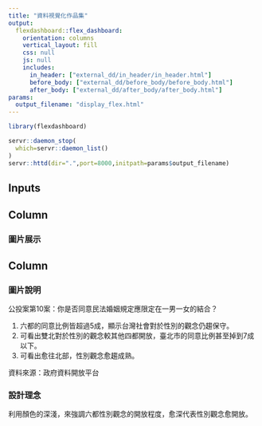 ```yaml
---
title: "資料視覺化作品集"
output: 
  flexdashboard::flex_dashboard:
    orientation: columns
    vertical_layout: fill
    css: null
    js: null
    includes:
      in_header: ["external_dd/in_header/in_header.html"]
      before_body: ["external_dd/before_body/before_body.html"]
      after_body: ["external_dd/after_body/after_body.html"]
params:
  output_filename: "display_flex.html"
---
```


```r
library(flexdashboard)
```

```r
servr::daemon_stop(
  which=servr::daemon_list()
)
servr::httd(dir=".",port=8000,initpath=params$output_filename)
```





Inputs {.sidebar}
-------------------------------------

<div id="sidebar_hD" width="100%" height="100%"></div>
<script type="text/javascript" src="https://pym.nprapps.org/pym.v1.min.js"></script>
<script>
    var pymParent = new pym.Parent("sidebar_hD", "sidebar_hDisplay.html", {});
</script>



Column {data-width=650}
-----------------------------------------------------------------------

### 圖片展示

<object id="hw1" data="svg/hw1.svg" type="image/svg+xml" width="100%" style="display: block">
</object>

<object id="hw2" data="svg/hw2.svg" type="image/svg+xml" width="100%" style="display: none">
</object>

<object id="hw3" data="svg/hw3.svg" type="image/svg+xml" width="100%" style="display: none">
</object>

<object id="hw4" data="svg/hw4.svg" type="image/svg+xml" width="100%" style="display: none">
</object>

<object id="hw5" data="svg/hw5.svg" type="image/svg+xml" width="100%" style="display: none">
</object>

<object id="hw6" data="svg/hw6.svg" type="image/svg+xml" width="100%" style="display: none">
</object>



Column {data-width=350}
-----------------------------------------------------------------------

### 圖片說明

公投案第10案：你是否<span>同意</span>民法婚姻規定<span>應限定在一男一女</span>的結合？
<!-- 
HTML Block & Inline (w3school): 
  eg. <div> -> block 
      <span> -> inline
-->

<ol>
  <li>六都的同意比例皆超過5成，顯示台灣社會對於性別的觀念仍趨保守。</li>
  <li>可看出雙北對於性別的觀念較其他四都開放，臺北市的同意比例甚至掉到7成以下。</li>
  <li>可看出愈往北部，性別觀念愈趨成熟。</li>
</ol>

資料來源：政府資料開放平台

### 設計理念

<p>
  利用顏色的深淺，來強調六都性別觀念的開放程度，愈深代表性別觀念愈開放。
</p>
